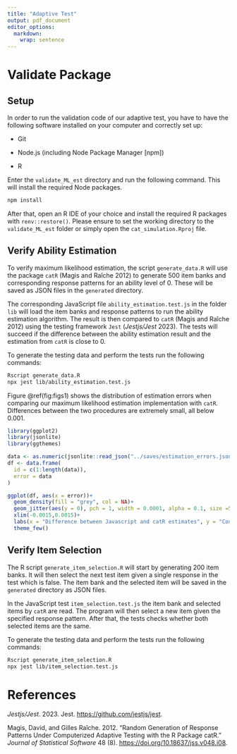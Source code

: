 ```yaml
---
title: "Adaptive Test"
output: pdf_document
editor_options:
  markdown:
    wrap: sentence
---
```


# Validate Package

## Setup

In order to run the validation code of our adaptive test, you have to have the following software installed on your computer and correctly set up:

-   Git

-   Node.js (including Node Package Manager [npm])

-   R

Enter the `validate_ML_est` directory and run the following command.
This will install the required Node packages.

```bash
npm install
```

After that, open an R IDE of your choice and install the required R packages with `renv::restore()`.
Please ensure to set the working directory to the `validate_ML_est` folder or simply open
the `cat_simulation.Rproj` file.

## Verify Ability Estimation

To verify maximum likelihood estimation, the script `generate_data.R` will use the package `catR` (Magis and Raîche 2012) to generate 500 item banks and corresponding response patterns for an ability level of 0.
These will be saved as JSON files in the `generated` directory.

The corresponding JavaScript file `ability_estimation.test.js` in the folder `lib` will load the item banks and response patterns to run the ability estimation algorithm.
The result is then compared to `catR` (Magis and Raîche 2012) using the testing framework `Jest` (*Jestjs/Jest* 2023).
The tests will succeed if the difference between the ability estimation result and the estimation from `catR` is close to 0.

To generate the testing data and perform the tests run the following commands:

```bash
Rscript generate_data.R
npx jest lib/ability_estimation.test.js


```

Figure \@ref(fig:figs1) shows the distribution of estimation errors when comparing our maximum likelihood estimation implementation with `catR`. Differences between the two procedures are extremely small, all below 0.001. 

```r
library(ggplot2)
library(jsonlite)
library(ggthemes)

data <- as.numeric(jsonlite::read_json("../saves/estimation_errors.json"))
df <- data.frame(
  id = c(1:length(data)),
  error = data
)

ggplot(df, aes(x = error))+
  geom_density(fill = "grey", col = NA)+
  geom_jitter(aes(y = 0), pch = 1, width = 0.0001, alpha = 0.1, size =5)+
  xlim(-0.0015,0.0015)+
  labs(x = "Difference between Javascript and catR estimates", y = "Count")+
  theme_few()

```

## Verify Item Selection

The R script `generate_item_selection.R` will start by generating 200 item banks.
It will then select the next test item given a single response in the test which is false.
The item bank and the selected item will be saved in the `generated` directory as JSON files.

In the JavaScript test `item_selection.test.js` the item bank and selected items by `catR` are read.
The program will then select a new item given the specified response pattern.
After that, the tests checks whether both selected items are the same.

To generate the testing data and perform the tests run the following commands:

```bash
Rscript generate_item_selection.R
npx jest lib/item_selection.test.js

```

# References

*Jestjs/Jest*.
2023.
Jest.
<https://github.com/jestjs/jest>.

Magis, David, and Gilles Raîche.
2012.
"Random Generation of Response Patterns Under Computerized Adaptive Testing with the R Package catR." *Journal of Statistical Software* 48 (8).
<https://doi.org/10.18637/jss.v048.i08>.
